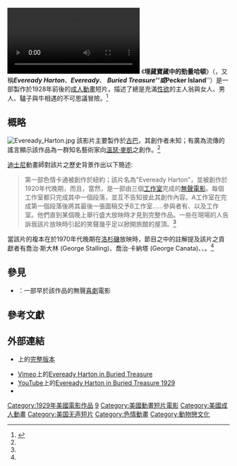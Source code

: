 {{onesource|time=2017-01-14T02:34:01+00:00}}
[[File:Eveready_Harton_in_Buried_Treasure.ogv|thumb]]
《'''埋藏寶藏中的勁量哈頓'''》（{{lang-en|'''''Eveready Harton in Buried Treasure'''''}}，又稱'''''Eveready Harton'''''、'''''Eveready'''''、 '''''Buried Treasure'''''或'''''Pecker Island'''''）是一部製作於1928年前後的[[成人動畫|成人動畫]]短片，描述了總是充滿[[性欲|性欲]]的主人翁與女人、男人、驢子與牛相遇的不可思議冒險。<ref name="Cohen">{{cite book|title=Forbidden Animation: Censored Cartoons and Blacklisted Animators in America|last=Cohen|first=Karl F.|authorlink=|publisher=McFarland & Company, Inc.|year=|isbn=0-7864-0395-0|location=North Carolina}}</ref>

== 概略 ==
[[File:Eveready_Harton.jpg|thumb]]
該影片主要製作於[[古巴|古巴]]，其創作者未知；有廣為流傳的謠言顯示該作品為一群知名藝術家向[[温瑟·麦凯|溫瑟·麥凱]]之創作。<ref name="Cohen" />

[[迪士尼|迪士尼]]動畫師{{Link-en|瓦德·金寶|Ward Kimball}}對該片之歷史背景作出以下簡述:<blockquote>第一部色情卡通被創作於紐約；該片名為"Eveready Harton"，並被創作於1920年代晚期，而且，當然，是一部由三個[[工作室|工作室]]完成的[[无声电影|無聲電影]]。每個工作室都只完成其中一個段落，並互不告知彼此其創作內容。A工作室在完成第一個段落後將其最後一張圖稿交予B工作室......參與者有{{Link-en|馬克思·弗萊舍|Max Fleischer}}、{{Link-en|保羅·特里 |Paul Terry}}以及{{Link-en|Mutt and Jeff|Mutt and Jeff}}工作室。他們直到某個晚上舉行盛大放映時才見到完整作品。一些在現場的人告訴我該片放映時引起的笑聲幾乎足以掀開旅館的屋頂。<ref name="Cohen" /></blockquote>當該片的複本在於1970年代晚期在[[洛杉矶|洛杉磯]]放映時，節目之中的註解提及該片之貢獻者有喬治·斯大林 (George Stalling)、喬治·卡納塔 (George Canata)、{{Link-en|小魯迪·薩莫拉|Rudy Zamora}}、{{Link-en|沃爾特·朗茲|Walter Lantz}}。<ref name="Cohen" />

== 參見 ==
* {{Link-en|埋藏的寶藏|Buried Treasure (1926 film)}}：一部早於該作品的無聲[[喜劇|喜劇]]電影

==參考文獻==
{{Reflist}}

== 外部連結 ==
{{commonscat|Eveready Harton in Buried Treasure}}
* {{Link-en|LiveLeak|LiveLeak}}上的[http://www.liveleak.com/view?i=4bc_1381309391 完整版本] {{Wayback|url=http://www.liveleak.com/view?i=4bc_1381309391 |date=20201108091627 }} 
* [[Vimeo|Vimeo]]上的[https://web.archive.org/web/20170116165212/https://vimeo.com/76508958 Eveready Harton in Buried Treasure] 
* [[YouTube|YouTube]]上的[https://www.youtube.com/watch?v=9M0rMn6LOPI Eveready Harton in Buried Treasure 1929] {{Wayback|url=https://www.youtube.com/watch?v=9M0rMn6LOPI |date=20201228025800 }} 
* {{Imdb title|id=0306606}}

{{portal bar|動漫|電影|色情}}
{{DEFAULTSORT:Eveready Harton in Buried Treasure}}
[[Category:1929年美國電影作品|Category:1929年美國電影作品]]
[[Category:1920年代美國動畫電影|9]]
[[Category:美國動畫短片電影|Category:美國動畫短片電影]]
[[Category:美國成人動畫|Category:美國成人動畫]]
[[Category:美国无声短片|Category:美国无声短片]]
[[Category:色情動畫|Category:色情動畫]]
[[Category:動物戀文化|Category:動物戀文化]]
